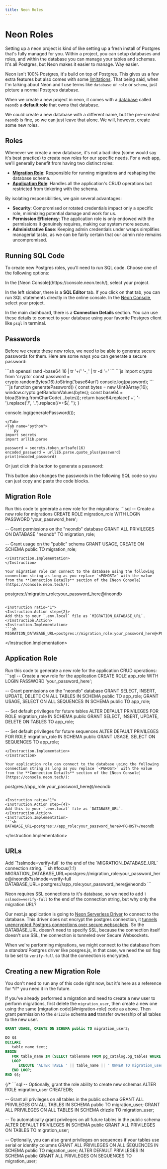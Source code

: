 ```yaml
---
title: Neon Roles 
---
```


# Neon Roles 

Setting up a neon project is kind of like setting up a fresh install of Postgres that's fully managed for you. Within a project, you can setup databases and roles, and within the database you can manage your tables and schemas. It's all Postgres, but Neon makes it easier to manage. Way easier.

Neon isn't 100% Postgres, it's build on top of Postgres. This gives us a few extra features but also comes with some [limitations](https://neon.tech/docs/reference/compatibility). That being said, when I'm talking about Neon and I use terms like `database` or `role` or `schema`, just picture a normal Postgres database.

When we create a new project in neon, it comes with a [database](https://neon.tech/docs/manage/databases) called `neondb` a [**default role**](https://neon.tech/docs/manage/roles) that owns that database.

We could create a new database with a different name, but the pre-created `neondb` is fine, so we can just leave that alone. We will, however, create some new roles. 

## Roles

Whenever we create a new database, it's not a bad idea (some would say it's best practice) to create new roles for our specific needs. For a web app, we'll generally benefit from having two distinct roles:

* [**Migration Role**](#migration-role): Responsible for running migrations and reshaping the database schema.
* [**Application Role**](#application-role): Handles all the application's CRUD operations but restricted from tinkering with the schema.

By isolating responsibilities, we gain several advantages:

* **Security**: Compromised or rotated credentials impact only a specific role, minimizing potential damage and work for us.
* **Permission Efficiency**: The application role is only endowed with the permissions it genuinely requires, making our system more secure.
* **Administrative Ease**: Keeping admin credentials under wraps simplifies managerial tasks, as we can be fairly certain that our admin role remains uncompromised.


## Running SQL Code 

To create new Postgres roles, you'll need to run SQL code. Choose one of the following options:

<SideBySide>
<Card title="Online Console">
In the [Neon Console](https://console.neon.tech/), select your project.

In the left sidebar, there is a **SQL Editor** tab. If you click on that tab, you can run SQL statements directly in the online console. 
</Card>
<Card title="Postgres Client">
In the [Neon Console](https://console.neon.tech/), select your project.

In the main dashboard, there is a **Connection Details** section. You can use these details to connect to your database using your favorite Postgres client like `psql` in terminal. 
</Card>
</SideBySide>

## Passwords 

Before we create these new roles, we need to be able to generate secure passwords for them. Here are some ways you can generate a secure password:

<Tabs>
  <Tab name="openssl">
    ```sh
    openssl rand -base64 16 | tr '+/' '-_' | tr -d '='
    ```
  </Tab>
  <Tab name="node">
    ```js
   import crypto from 'crypto'
   const password = crypto.randomBytes(16).toString('base64url')
   console.log(password);
   ```
  </Tab>
  <Tab name="browser js">
    ```js
   function generatePassword() {
      const bytes = new Uint8Array(16);
      window.crypto.getRandomValues(bytes);
      const base64 = btoa(String.fromCharCode(...bytes));
      return base64.replace('+', '-').replace('/', '_').replace(/=+$/, '');
   }

   console.log(generatePassword());
   ```
  </Tab>
  <Tab name="python">
    ```py 
   import secrets
   import urllib.parse

   password = secrets.token_urlsafe(16)
   encoded_password = urllib.parse.quote_plus(password)
   print(encoded_password)
   ```
  </Tab>
</Tabs>

Or just click this button to generate a password:

This button also changes the passwords in the following SQL code so you can just copy and paste the code blocks.

<GeneratePassword />



## Migration Role

<Instruction ratio="1">
<Instruction.Action step={1}>
Run this code to generate a new role for the migrations:
</Instruction.Action>
<Instruction.Implementation>
```sql
-- Create a new role for migrations
CREATE ROLE migration_role WITH LOGIN PASSWORD 'your_password_here';

-- Grant permissions on the "neondb" database
GRANT ALL PRIVILEGES ON DATABASE "neondb" TO migration_role;

-- Grant usage on the "public" schema
GRANT USAGE, CREATE ON SCHEMA public TO migration_role;
```
</Instruction.Implementation>
</Instruction>

Your migration role can connect to the database using the following connection string as long as you replace `<PGHOST>` with the value from the **Connection Details** section of the [Neon Console](https://console.neon.tech/):

```
postgres://migration_role:your_password_here@<PGHOST>/neondb
```

<Instruction ratio="1">
<Instruction.Action step={2}>
Add this to your `.env.local` file as `MIGRATION_DATABASE_URL`.
</Instruction.Action>
<Instruction.Implementation>
```sh
MIGRATION_DATABASE_URL=postgres://migration_role:your_password_here@<PGHOST>/neondb
```
</Instruction.Implementation>
</Instruction>

## Application Role

<Instruction ratio="1">
<Instruction.Action step={3}>
Run this code to generate a new role for the application CRUD operations:
</Instruction.Action>
<Instruction.Implementation>
```sql
-- Create a new role for the application
CREATE ROLE app_role WITH LOGIN PASSWORD 'your_password_here';

-- Grant permissions on the "neondb" database
GRANT SELECT, INSERT, UPDATE, DELETE ON ALL TABLES IN SCHEMA public TO app_role;
GRANT USAGE, SELECT ON ALL SEQUENCES IN SCHEMA public TO app_role;

-- Set default privileges for future tables
ALTER DEFAULT PRIVILEGES FOR ROLE migration_role IN SCHEMA public
GRANT SELECT, INSERT, UPDATE, DELETE ON TABLES TO app_role;

-- Set default privileges for future sequences
ALTER DEFAULT PRIVILEGES FOR ROLE migration_role IN SCHEMA public
GRANT USAGE, SELECT ON SEQUENCES TO app_role;

```
</Instruction.Implementation>
</Instruction>

Your application role can connect to the database using the following connection string as long as you replace `<PGHOST>` with the value from the **Connection Details** section of the [Neon Console](https://console.neon.tech/):

```
postgres://app_role:your_password_here@<PGHOST>/neondb
```

<Instruction ratio="1">
<Instruction.Action step={4}>
Add this to your `.env.local` file as `DATABASE_URL`.
</Instruction.Action>
<Instruction.Implementation>
```sh
DATABASE_URL=postgres://app_role:your_password_here@<PGHOST>/neondb
```
</Instruction.Implementation>
</Instruction>


## URLs

<Instruction ratio="1">
<Instruction.Action step={4}>
Add `?sslmode=verify-full` to the end of the `MIGRATION_DATABASE_URL` connection string.
</Instruction.Action>
<Instruction.Implementation>
```sh
#focus(1:1)
MIGRATION_DATABASE_URL=postgres://migration_role:your_password_here@<PGHOST>/neondb?sslmode=verify-full
DATABASE_URL=postgres://app_role:your_password_here@<PGHOST>/neondb
```
</Instruction.Implementation>
</Instruction>

<Instruction>
</Instruction>

Neon requires SSL connections to it's database, so we need to add `?sslmode=verify-full` to the end of the connection string, but why only the migration URL?

Our next.js application is going to [Neon Serverless Driver](https://neon.tech/docs/serverless/serverless-driver) to connect to the database. This driver does not encrypt the postgres connection, it [tunnels unencrypted Postgres connections over secure websockets](https://neon.tech/blog/quicker-serverless-postgres). So the DATABASE_URL doesn't need to specify SSL, because the connection itself doesn't use SSL, the connection is tunneled over Secure Websockets. 

When we're performing migrations, we might connect to the database from a *standard* Postgres driver like posgres.js, in that case, we need the ssl flag to be set to `verify-full` so that the connection is encrypted.


## Creating a new Migration Role 

<Note>
You don't need to run any of this code right now, but it's here as a reference for *if* you need it in the future.
</Note>

If you've already performed a migration and need to create a new user to perform migrations, first delete the `migration_user`, then create a new one using the same [migration code][#migration-role] code as above. Then grant permission to the `drizzle` schema **and** transfer ownership of all tables to the new user. 

```sql 
GRANT USAGE, CREATE ON SCHEMA public TO migration_user2;

DO $$ 
DECLARE 
   table_name text;
BEGIN 
   FOR table_name IN (SELECT tablename FROM pg_catalog.pg_tables WHERE schemaname = 'public') 
   LOOP
      EXECUTE 'ALTER TABLE ' || table_name || ' OWNER TO migration_user2;';
   END LOOP;
END $$;
```

{/* ```sql
-- Optionally, grant the role ability to create new schemas
ALTER ROLE migration_user CREATEDB;

-- Grant all privileges on all tables in the public schema
GRANT ALL PRIVILEGES ON ALL TABLES IN SCHEMA public TO migration_user;
GRANT ALL PRIVILEGES ON ALL TABLES IN SCHEMA drizzle TO migration_user;

-- To automatically grant privileges on all future tables in the public schema
ALTER DEFAULT PRIVILEGES IN SCHEMA public GRANT ALL PRIVILEGES ON TABLES TO migration_user;

-- Optionally, you can also grant privileges on sequences if your tables use serial or identity columns
GRANT ALL PRIVILEGES ON ALL SEQUENCES IN SCHEMA public TO migration_user;
ALTER DEFAULT PRIVILEGES IN SCHEMA public GRANT ALL PRIVILEGES ON SEQUENCES TO migration_user;
``` */}

